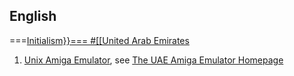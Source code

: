 ==English==
===[[Initialism}}===

#[[United Arab Emirates]]
#[[Unix Amiga Emulator]], see [http://www.freiburg.linux.de/~uae/ The UAE Amiga Emulator Homepage]